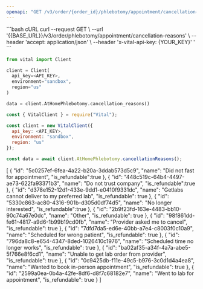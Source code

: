 ```yaml
---
openapi: "GET /v3/order/{order_id}/phlebotomy/appointment/cancellation-reasons"
---
```


<RequestExample>
```bash cURL
curl --request GET \
     --url '{{BASE_URL}}/v3/order/phlebotomy/appointment/cancellation-reasons' \
     --header 'accept: application/json' \
     --header 'x-vital-api-key: {YOUR_KEY}'
'
```

```python Python
from vital import Client

client = Client(
  api_key=<API_KEY>,
  environment="sandbox",
  region="us"
)

data = client.AtHomePhlebotomy.cancellation_reasons()
```

```javascript Node
const { VitalClient } = require("Vital");

const client = new VitalClient({
  api_key: <API_KEY>,
  environment: "sandbox",
  region: "us"
});

const data = await client.AtHomePhlebotomy.cancellationReasons();
```

</RequestExample>

<ResponseExample>
[
   {
      "id": "5c0257ef-6fea-4a22-b20a-3ddab573d5c9",
      "name": "Did not fast for appointment",
      "is_refundable":true
   },
   {
      "id": "448c519c-64b4-4497-ae73-622fa93371b3",
      "name": "Do not trust company",
      "is_refundable":true
   },
   {
      "id": "d378e152-12d1-433e-9dd1-e0410f9331dc",
      "name": "Getlabs cannot deliver to my preferred lab",
      "is_refundable": true
   },
   {
      "id": "5330c863-ac80-4316-901b-d305d0df74d5",
      "name": "No longer interested",
      "is_refundable":true
   },
   {
      "id": "2b9f23fd-163e-4483-bb10-90c74a67e0dc",
      "name": "Other",
      "is_refundable": true
   },
   {
      "id": "98f861dd-fe61-4817-a9d6-1b99b19cd0fb",
      "name": "Provider asked me to cancel",
      "is_refundable": true
   },
   {
      "id": "7dfd7da5-ed6e-40bb-a7e4-c8003f0c10a9",
      "name": "Scheduled for wrong patient",
      "is_refundable": true
   },
   {
      "id": "796da8c8-e654-4347-8ded-1026410c1976",
      "name": "Scheduled time no longer works",
      "is_refundable": true
   },
   {
      "id": "ba02af35-a34f-4a7a-abe5-5f766e8f6cd1",
      "name": "Unable to get lab order from provider",
      "is_refundable": true
   },
   {
      "id": "0c9425db-f11e-49c5-b976-3c0d1d4a4ea8",
      "name": "Wanted to book in-person appointment",
      "is_refundable": true
   },
   {
      "id": "2599a0ea-0b4a-42fe-8df6-d8f7c68182e7",
      "name": "Went to lab for appointment",
      "is_refundable": true
   }
]
</ResponseExample>
